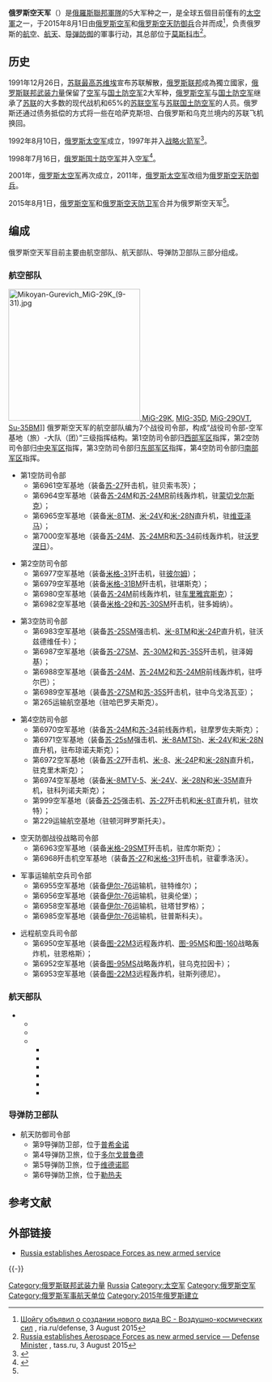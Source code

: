 {{noteTA
|T = zh-cn:俄罗斯空天军; zh-sg:俄罗斯空天军; zh-hk:俄羅斯航空太空軍; zh-mo:俄羅斯航空太空軍; zh-tw:俄羅斯航空太空軍;
|G1 = Aero
|G2 = 天文
|G3 = 地名
|G4 = Unit
|1 = zh-cn:俄罗斯联邦武装力量; zh-sg:俄罗斯联邦军队; zh-hk:俄羅斯聯邦軍隊; zh-mo:俄羅斯聯邦軍隊; zh-tw:俄羅斯聯邦軍隊; 
|2 = zh-cn:武装力量; zh-sg:军队; zh-hk:軍隊; zh-mo:軍隊; zh-tw:軍隊; 
}}
{{Infobox military unit
|unit_name          = 俄罗斯空天军<br />{{lang|ru|Воздушно-космические силы}}
|image   =[[File:Great_emblem_of_the_Russian_Air-Cosmic_Forces.svg|250px]]
|caption =俄罗斯空天军军徽
|image2  =[[File:Flag_of_Russian_Aerospace_Forces.svg|250px]]
|caption2=俄罗斯空天军军旗
|dates              = 2015年8月1日－现今
|country            = {{俄罗斯}}
|anniversaries      = 
|role               = [[航空|航空]]、[[航天|航天]]、[[导弹防御|导弹防御]]
|type               = 
|size               = 大概3040到3155飞行器<ref name="IISS2014_p186">International Institute for Strategic Studies: The Military Balance 2014, p.186</ref><ref name="Flightglobal">[https://d1fmezig7cekam.cloudfront.net/VPP/Global/Flight/Airline%20Business/AB%20home/Edit/WorldAirForces2015.pdf Flightglobal - World Air Forces 2015] {{Wayback|url=https://d1fmezig7cekam.cloudfront.net/VPP/Global/Flight/Airline%20Business/AB%20home/Edit/WorldAirForces2015.pdf |date=20141219164437 }} (PDF), Flightglobal.com</ref><br>65颗[[人造卫星|人造卫星]]
|current_commander = [[谢尔盖·苏罗维金|谢尔盖·苏罗维金]]上将
|identification_symbol=[[File:Roundel_of_Russia.svg|150px]] 
[[File:Roundel_of_the_Soviet_Union_(1945–1991).svg|150px]]<br />  <ref name="rusgov">{{cite web |url=http://government.ru/ru/gov/results/9678/ |title=Правительство Российской Федерации. Постановление от 4 марта 2010 г. № 127 "О знаках государственной принадлежности на воздушных судах государственной авиации" |deadurl=yes |archiveurl=https://web.archive.org/web/20100923190132/http://government.ru/ru/gov/results/9678/ |archivedate=2010-09-23 |accessdate=2016-11-25 }}</ref><ref name="novosti">{{cite web|url=http://www.rian.ru/politics/20100311/213524551.html |title=РИА Новости "Утверждены новые знаки госпринадлежности на воздушных судах"}}</ref>
|battles = [[第一次车臣战争|第一次车臣战争]]<br />[[第二次车臣战争|第二次车臣战争]]<br />[[2008年南奥塞梯战争|2008年南奥塞梯战争]]<br />[[北高加索叛乱|北高加索叛乱]]<br />[[俄罗斯在叙利亚内战的军事介入|叙利亚内战]]<br />[[2022年俄羅斯入侵烏克蘭|2022年俄羅斯入侵烏克蘭]]
|march=《[[斯大林空军进行曲|斯大林空军进行曲]]》（事实上）}}

'''俄罗斯空天军'''（{{lang-rus|Воздушно-космические силы Российской Федерации}}）是[[俄羅斯聯邦軍隊|俄羅斯聯邦軍隊]]的5大军种之一，是全球五個目前僅有的[[太空軍|太空軍]]之一，于2015年8月1日由[[俄罗斯空军|俄罗斯空军]]和[[俄罗斯空天防御兵|俄罗斯空天防御兵]]合并而成<ref name="A01">[http://ria.ru/defense_safety/20150803/1160022393.html Шойгу объявил о создании нового вида ВС - Воздушно-космических сил] {{Wayback|url=http://ria.ru/defense_safety/20150803/1160022393.html |date=20150805210305 }}, ria.ru/defense, 3 August 2015</ref>，负责俄罗斯的[[航空|航空]]、[[航天|航天]]、[[导弹防御|导弹防御]]的軍事行动，其总部位于[[莫斯科市|莫斯科市]]<ref>[http://tass.ru/en/russia/812184 Russia establishes Aerospace Forces as new armed service — Defense Minister] {{Wayback|url=http://tass.ru/en/russia/812184 |date=20160513232430 }}, tass.ru, 3 August 2015</ref>。

==历史==
1991年12月26日，[[苏联最高苏维埃|苏联最高苏维埃]]宣布苏联解散，[[俄罗斯联邦|俄罗斯联邦]]成為獨立國家，[[俄罗斯联邦武装力量|俄罗斯联邦武装力量]]保留了[[俄罗斯空军|空军]]与[[苏联国土防空军|国土防空军]]2大军种，[[俄罗斯空军|俄罗斯空军]]与[[苏联国土防空军|国土防空军]]继承了[[苏联|苏联]]的大多数的现代战机和65%的[[苏联空军|苏联空军]]与[[苏联国土防空军|苏联国土防空军]]的人员。俄罗斯还通过债务抵偿的方式将一些在哈萨克斯坦、白俄罗斯和乌克兰境内的苏联飞机换回。

1992年8月10日，[[俄罗斯太空军|俄罗斯太空军]]成立，1997年并入[[俄罗斯战略火箭军|战略火箭军]]<ref>{{Cite web |url=http://news.sohu.com/20151231/n433204498.shtml |title=搜狐网资料：俄罗斯战略火箭军 |accessdate=2016-11-25 |archive-date=2016-11-26 |archive-url=https://web.archive.org/web/20161126194834/http://news.sohu.com/20151231/n433204498.shtml |dead-url=no }}</ref>。

1998年7月16日，[[苏联国土防空军|俄罗斯国土防空军]]并入[[俄罗斯空军|空军]]<ref>{{Cite web |url=http://news.ifeng.com/a/20140701/40968317_0.shtml |title=媒体：习近平提空天一体战是鞭策下一步军事体制改革 |accessdate=2016-11-25 |archive-date=2016-11-27 |archive-url=https://web.archive.org/web/20161127023444/http://news.ifeng.com/a/20140701/40968317_0.shtml |dead-url=no }}</ref>。

2001年，[[俄罗斯太空军|俄罗斯太空军]]再次成立，2011年，[[俄罗斯太空军|俄罗斯太空军]]改组为[[俄罗斯空天防御兵|俄罗斯空天防御兵]]。

2015年8月1日，[[俄罗斯空军|俄罗斯空军]]和[[俄罗斯空天防卫军|俄罗斯空天防卫军]]合并为俄罗斯空天军<ref name="A01"></ref>。

==编成==
俄罗斯空天军目前主要由航空部队、航天部队、导弹防卫部队三部分组成。

===航空部队===
[[File:Mikoyan-Gurevich_MiG-29K_(9-31).jpg|260px]],[[MiG-29|MiG-29]]K, [[MIG-35|MIG-35]]D, [[MiG-29|MiG-29]]OVT, [[Su-35|Su-35]]BM]]
俄罗斯空天军的航空部队编为7个战役司令部，构成“战役司令部-空军基地（旅）-大队（团）”三级指挥结构。第1空防司令部归[[西部军区|西部军区]]指挥，第2空防司令部归[[中央军区|中央军区]]指挥，第3空防司令部归[[东部军区|东部军区]]指挥，第4空防司令部归[[南部军区|南部军区]]指挥。

*第1空防司令部
**第6961空军基地（装备[[苏-27|苏-27]]歼击机，驻贝索韦茨）；
**第6964空军基地（装备[[Su-24戰鬥轟炸機|苏-24M]]和[[Su-24戰鬥轟炸機|苏-24MR]]前线轰炸机，驻[[蒙切戈爾斯克|蒙切戈尔斯克]]）；
**第6965空军基地（装备[[米-8|米-8TM]]、[[Mi-24雌鹿直升機|米-24V]]和[[Mi-28攻擊直升機|米-28N]]直升机，驻[[維亞濟馬|维亚泽马]]）；
**第7000空军基地（装备[[Su-24戰鬥轟炸機|苏-24M]]、[[Su-24戰鬥轟炸機|苏-24MR]]和[[苏-34战斗轰炸机|苏-34]]前线轰炸机，驻[[沃罗涅日|沃罗涅日]]）。

*第2空防司令部
**第6977空军基地（装备[[米格-31戰鬥機|米格-31]]歼击机，驻[[彼尔姆|彼尔姆]]）；
**第6979空军基地（装备[[米格-31戰鬥機|米格-31BM]]歼击机，驻堪斯克）；
**第6980空军基地（装备[[Su-24戰鬥轟炸機|苏-24M]]前线轰炸机，驻[[車里雅賓斯克|车里雅宾斯克]]）；
**第6982空军基地（装备[[米格-29戰鬥機|米格-29]]和[[苏-30MKK战斗机|苏-30SM]]歼击机，驻多姆纳）。

*第3空防司令部
**第6983空军基地（装备[[Su-25攻擊機|苏-25SM]]强击机、[[Mi-8直升機|米-8TM]]和[[Mi-24雌鹿直升機|米-24P]]直升机，驻沃兹德维任卡）；
**第6987空军基地（装备[[苏-27|苏-27SM]]、[[苏-30|苏-30M2]]和[[苏-35|苏-35S]]歼击机，驻泽姆基）；
**第6988空军基地（装备[[Su-24戰鬥轟炸機|苏-24M]]、[[Su-24戰鬥轟炸機|苏-24M2]]和[[Su-24戰鬥轟炸機|苏-24MR]]前线轰炸机，驻呼尔巴）； 
**第6989空军基地（装备[[苏-27|苏-27SM]]和[[苏-35|苏-35S]]歼击机，驻中乌戈洛瓦亚）；
**第265运输航空基地（驻哈巴罗夫斯克）。 

*第4空防司令部
**第6970空军基地（装备[[Su-24戰鬥轟炸機|苏-24M]]和[[苏-34战斗轰炸机|苏-34]]前线轰炸机，驻摩罗佐夫斯克）；
**第6971空军基地（装备[[苏-25|苏-25sM]]强击机、[[米-8|米-8AMTSh]]、[[Mi-24雌鹿直升機|米-24V]]和[[Mi-28攻擊直升機|米-28N]]直升机，驻布琼诺夫斯克）；
**第6972空军基地（装备[[苏-27|苏-27]]歼击机、[[米-8|米-8]]、[[Mi-24雌鹿直升機|米-24P]]和[[Mi-28攻擊直升機|米-28N]]直升机，驻克里木斯克）；
**第6974空军基地（装备[[米-8|米-8MTV-5]]、[[Mi-24雌鹿直升機|米-24V]]、[[Mi-28攻擊直升機|米-28N]]和[[米-35|米-35M]]直升机，驻科列诺夫斯克）；
**第999空军基地（装备[[苏-25|苏-25]]强击机、[[苏-27|苏-27]]歼击机和[[米-8|米-8T]]直升机，驻坎特）；
**第229运输航空基地（驻顿河畔罗斯托夫）。

*空天防御战役战略司令部
**第6963空军基地（装备[[米格-29戰鬥機|米格-29SMT]]歼击机，驻库尔斯克）；
**第6968歼击机空军基地（装备[[苏-27|苏-27]]和[[米格-31|米格-31]]歼击机，驻霍季洛沃）。

*军事运输航空兵司令部
**第6955空军基地（装备[[伊尔-76|伊尔-76]]运输机，驻特维尔）； 
**第6956空军基地（装备[[伊尔-76|伊尔-76]]运输机，驻奥伦堡）；
**第6958空军基地（装备[[伊尔-76|伊尔-76]]运输机，驻塔甘罗格）；
**第6985空军基地（装备[[伊尔-76|伊尔-76]]运输机，驻普斯科夫）。

*远程航空兵司令部
**第6950空军基地（装备[[图-22M|图-22M3]]远程轰炸机、[[图-95|图-95MS]]和[[图-160|图-160]]战略轰炸机，驻恩格斯）；
**第6952空军基地（装备[[图-95|图-95MS]]战略轰炸机，驻乌克拉因卡）；
**第6953空军基地（装备[[图-22M|图-22M3]]远程轰炸机，驻斯列德尼）。

===航天部队===
* {{link-en|俄罗斯航天司令部|Russian Space Command|航天司令部}} 
** {{link-en|季托夫测试和航天系统控制中心|Titov Main Test and Space Systems Control Centre}}
** {{link-en|导弹袭击预警主中心|Main Centre for Missile Attack Warning}}
** {{link-en|航天情报中心|Main Space Intelligence Centre}}
*** {{link-en|「多瑙河」雷达|Dunay radar}}
*** {{link-en|「皇冠」太空物体识别站|Krona space object recognition station}}
*** {{link-en|「皇冠-Н」太空物体识别站|Krona-N}}
*** {{link-en|即時太空监视站|Moment space surveillance complex}}
*** {{link-en|「窗口」太空監視站|Okno}}
*** {{link-en|「窗口-С」太空監視站|Okno-S}}

===导弹防卫部队===
* 航天防御司令部
** 第9导弹防卫部，位于[[普希金诺|普希金诺]]
** 第4导弹防卫旅，位于[[多尔戈普鲁德|多尔戈普鲁德]]
** 第5导弹防卫旅，位于[[维德诺耶|维德诺耶]]
** 第6导弹防卫旅，位于[[勒热夫|勒热夫]]

== 参考文献 ==
{{Reflist}}

==外部链接==
*{{en}}[http://tass.ru/en/russia/812184  Russia establishes Aerospace Forces as new armed service]{{Wayback|url=http://tass.ru/en/russia/812184 |date=20160513232430 }}

{{-}}
{{欧洲题目|空军}}

[[Category:俄罗斯联邦武装力量|Category:俄罗斯联邦武装力量]]
[[Category:各国空军|Russia]]
[[Category:太空军|Category:太空军]]
[[Category:俄罗斯空军|Category:俄罗斯空军]]
[[Category:俄罗斯军事航天单位|Category:俄罗斯军事航天单位]]
[[Category:2015年俄罗斯建立|Category:2015年俄罗斯建立]]